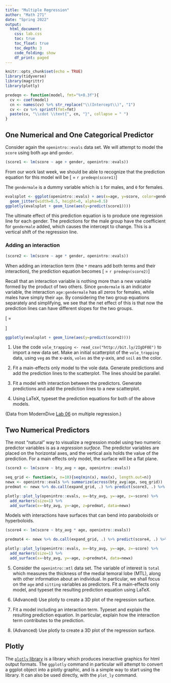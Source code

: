 ```yaml
---
title: "Multiple Regression"
author: "Math 271"
date: "Spring 2022"
output: 
  html_document:
    css: lab.css
    toc: true
    toc_float: true
    toc_depth: 3
    code_folding: show
    df_print: paged
---
```


```r
knitr::opts_chunk$set(echo = TRUE)
library(tidyverse)
library(magrittr)
library(plotly)

predeqn <- function(model, fmt="%+0.3f"){
  cv <- coef(model)
  cn <- names(cv) %>% str_replace("\\(Intercept\\)", "1")
  cv <- cv %>% sprintf(fmt=fmt)
  paste(cv, "\\cdot \\text{", cn, "}", collapse = " ")
}
```



## One Numerical and One Categorical Predictor

Consider again the `openintro::evals` data set. We will attempt to model the `score` using both `age` and `gender`.

```r
(score1 <- lm(score ~ age + gender, openintro::evals))
```

From our work last week, we should be able to recognize that the prediction equation for this model will be
\[\widehat{\text{score}} = `r predeqn(score1)`\]

The `gendermale` is a dummy variable which is `1` for males, and `0` for females. 

```r
evalsplot <- ggplot(openintro::evals) + aes(x=age, y=score, color=gender) + 
  geom_jitter(width=0.5, height=0, alpha=0.5)
ggplotly(evalsplot + geom_line(aes(y=predict(score1))))
```
The ultimate effect of this prediction equation is to produce one regression line for each gender. The predictions for the male group have the coefficient for `gendermale` added, which causes the intercept to change. This is a vertical shift of the regression line.

### Adding an interaction

```r
(score2 <- lm(score ~ age * gender, openintro::evals))
```
When adding an interaction term (the `*` means add both terms and their interaction), the prediction equation becomes
\[\widehat{\text{score}} = `r predeqn(score2)`\]

Recall that an interaction variable is nothing more than a new variable formed by the product of two others. Since `gendermale` is an indicator variable, the interaction `age:gendermale` has all zeros for females, while males have simply their `age`. By considering the two group equations separately and simplifying, we see that the net effect of this is that now the prediction lines can have different slopes for the two groups.

\[\widehat{\text{score}} = 
\begin{cases}
4.88 - 0.018 \cdot \text{age}&\text{ if gender is female}\\
(4.88 - 0.45) + (-0.018 + 0.014)\cdot\text{age}&\text{ if gender is male}
\end{cases}\]

```r
ggplotly(evalsplot + geom_line(aes(y=predict(score2))))
```

1. Use the code `vole_trapping <- read_csv("http://bit.ly/2IgDF0E")` to import a new data set. Make an initial scatterplot of the `vole_trapping` data, using `veg` as the x-axis, `voles` as the y-axis, and `soil` as the color.

2. Fit a main-effects only model to the vole data. Generate predictions and add the prediction lines to the scatterplot. The lines should be parallel.

3. Fit a model with interaction between the predictors. Generate predictions and add the prediction lines to a new scatterplot.

4. Using LaTeX, typeset the prediction equations for both of the above models.

(Data from ModernDive [Lab 06](https://moderndive.github.io/moderndive_labs/static/PS/PS06_multiple_reg.html) on multiple regression.)

## Two Numerical Predictors

The most "natural" way to visualize a regression model using two numeric predictor variables is as a _regression surface_. The predictor variables are placed on the horizontal axes, and the vertical axis holds the value of the prediction. For a main effects only model, the surface will be a flat plane.

```r
(score3 <- lm(score ~ bty_avg + age, openintro::evals))
```

```r
seq_grid <- function(x, n=10){seq(min(x), max(x), length.out=n)}
newx <- openintro::evals %>% summarize(across(bty_avg|age, seq_grid))
predmat <- newx %>% do.call(expand_grid, .) %>% predict(score3, .) %>% matrix(nrow=nrow(newx))

plotly::plot_ly(openintro::evals, x=~bty_avg, y=~age, z=~score) %>% 
  add_markers(size=1) %>% 
  add_surface(x=~bty_avg, y=~age, z=predmat, data=newx)
```

Models with interactions have surfaces that can bend into paraboloids or hyperboloids.

```r
(score4 <- lm(score ~ bty_avg * age, openintro::evals))
```

```r
predmat4 <- newx %>% do.call(expand_grid, .) %>% predict(score4, .) %>% matrix(nrow=nrow(newx))

plotly::plot_ly(openintro::evals, x=~bty_avg, y=~age, z=~score) %>% 
  add_markers(size=1) %>% 
  add_surface(x=~bty_avg, y=~age, z=predmat4, data=newx)
```

5. Consider the `openintro::mtl` data set. The variable of interest is `total` which measures the thickness of the medial temoral lobe (MTL), along with other information about an individual. In particular, we shall focus on the `age` and `sitting` variables as predictors. Fit a main-effects only model, and typeset the resulting prediction equation using LaTeX.

6. (Advanced) Use plotly to create a 3D plot of the regression surface.

7. Fit a model including an interaction term. Typeset and explain the resulting prediction equation. In particular, explain how the interaction term contributes to the prediction.

8. (Advanced) Use plotly to create a 3D plot of the regression surface.

## Plotly

The [`plotly` library](https://plotly.com/r/) is a library which produces ineractive graphics for html output formats. The `ggplotly` command in particular will attempt to convert a ggplot object into a plotly graphic, and is a simple way to start using the library. It can also be used directly, with the `plot_ly` command.